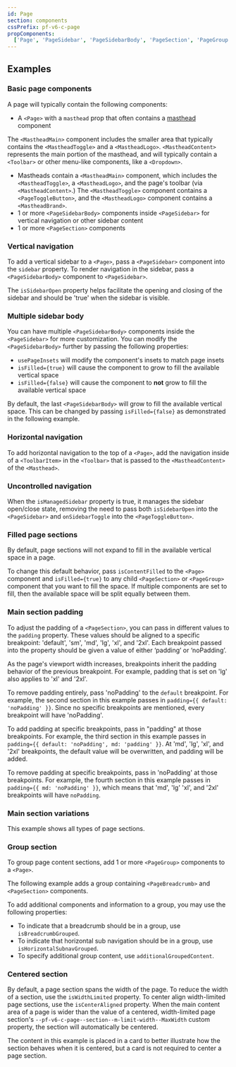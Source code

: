 ```yaml
---
id: Page
section: components
cssPrefix: pf-v6-c-page
propComponents:
  ['Page', 'PageSidebar', 'PageSidebarBody', 'PageSection', 'PageGroup', 'PageBreadcrumb', 'PageToggleButton']
---
```



## Examples

### Basic page components

A page will typically contain the following components:

- A `<Page>` with a `masthead` prop that often contains a [masthead](/components/masthead) component

The `<MastheadMain>` component includes the smaller area that typically contains the `<MastheadToggle>` and a `<MastheadLogo>`. `<MastheadContent>` represents the main portion of the masthead, and will typically contain a `<Toolbar>` or other menu-like components, like a `<Dropdown>`.

  - Mastheads contain a `<MastheadMain>` component, which includes the `<MastheadToggle>`, a `<MastheadLogo>`,  and the page's toolbar (via `<MastheadContent>`.) The `<MastheadToggle>` component contains a `<PageToggleButton>`, and the `<MastheadLogo>` component contains a `<MastheadBrand>`. 
- 1 or more `<PageSidebarBody>` components inside `<PageSidebar>` for vertical navigation or other sidebar content
- 1 or more `<PageSection>` components

### Vertical navigation

To add a vertical sidebar to a `<Page>`, pass a `<PageSidebar>` component into the `sidebar` property. To render navigation in the sidebar, pass a `<PageSidebarBody>` component to `<PageSidebar>`.

The `isSidebarOpen` property helps facilitate the opening and closing of the sidebar and should be 'true' when the sidebar is visible.



<LiveExample src={PageVerticalNav} />

### Multiple sidebar body

You can have multiple `<PageSidebarBody>` components inside the `<PageSidebar>` for more customization. You can modify the `<PageSidebarBody>` further by passing the following properties:

- `usePageInsets` will modify the component's insets to match page insets
- `isFilled={true}` will cause the component to grow to fill the available vertical space
- `isFilled={false}` will cause the component to **not** grow to fill the available vertical space

By default, the last `<PageSidebarBody>` will grow to fill the available vertical space. This can be changed by passing `isFilled={false}` as demonstrated in the following example.



<LiveExample src={PageMultipleSidebarBody} />

### Horizontal navigation

To add horizontal navigation to the top of a `<Page>`, add the navigation inside of a `<ToolbarItem>` in the `<Toolbar>` that is passed to the `<MastheadContent>` of the `<Masthead>`.



<LiveExample src={PageHorizontalNav} />

### Uncontrolled navigation

When the `isManagedSidebar` property is true, it manages the sidebar open/close state, removing the need to pass both `isSidebarOpen` into the `<PageSidebar>` and `onSidebarToggle` into the `<PageToggleButton>`.



<LiveExample src={PageUncontrolledNav} />

### Filled page sections

By default, page sections will not expand to fill in the available vertical space in a page.

To change this default behavior, pass `isContentFilled` to the `<Page>` component and `isFilled={true}` to any child `<PageSection>` or `<PageGroup>` component that you want to fill the space. If multiple components are set to fill, then the available space will be split equally between them.



<LiveExample src={PageWithOrWithoutFill} />

### Main section padding

To adjust the padding of a `<PageSection>`, you can pass in different values to the `padding` property. These values should be aligned to a specific breakpoint: 'default', 'sm', 'md', 'lg', 'xl', and '2xl'. Each breakpoint passed into the property should be given a value of either ‘padding’ or ‘noPadding’.

As the page's viewport width increases, breakpoints inherit the padding behavior of the previous breakpoint. For example, padding that is set on 'lg' also applies to 'xl' and '2xl'.

To remove padding entirely, pass 'noPadding' to the `default` breakpoint. For example, the second section in this example passes in `padding={{ default: 'noPadding' }}`. Since no specific breakpoints are mentioned, every breakpoint will have 'noPadding'.

To add padding at specific breakpoints, pass in "padding" at those breakpoints. For example, the third section in this example passes in `padding={{ default: 'noPadding', md: 'padding' }}`. At 'md', 'lg', 'xl', and '2xl' breakpoints, the default value will be overwritten, and padding will be added.

To remove padding at specific breakpoints, pass in 'noPadding' at those breakpoints. For example, the fourth section in this example passes in `padding={{ md: 'noPadding' }}`, which means that 'md', 'lg' 'xl', and '2xl' breakpoints will have `noPadding`.



<LiveExample src={PageMainSectionPadding} />

### Main section variations

This example shows all types of page sections.



<LiveExample src={PageMainSectionVariations} />

### Group section

To group page content sections, add 1 or more `<PageGroup>` components to a `<Page>`.

The following example adds a group containing `<PageBreadcrumb>` and `<PageSection>` components.

To add additional components and information to a group, you may use the following properties:

- To indicate that a breadcrumb should be in a group, use `isBreadcrumbGrouped`.
- To indicate that horizontal sub navigation should be in a group, use `isHorizontalSubnavGrouped`.
- To specify additional group content, use `additionalGroupedContent`.



<LiveExample src={PageGroupSection} />

### Centered section

By default, a page section spans the width of the page. To reduce the width of a section, use the `isWidthLimited` property. To center align width-limited page sections, use the `isCenterAligned` property. When the main content area of a page is wider than the value of a centered, width-limited page section's `--pf-v6-c-page--section--m-limit-width--MaxWidth` custom property, the section will automatically be centered.

The content in this example is placed in a card to better illustrate how the section behaves when it is centered, but a card is not required to center a page section.



<LiveExample src={PageCenteredSection} />
